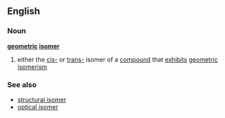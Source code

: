 ==English==
===Noun===
'''[[geometric]] [[isomer]]'''
#{{chemistry}} either the [[cis-]] or [[trans-]] isomer of a [[compound]] that [[exhibit]]s [[geometric isomerism]]
===See also===
*[[structural isomer]]
*[[optical isomer]]